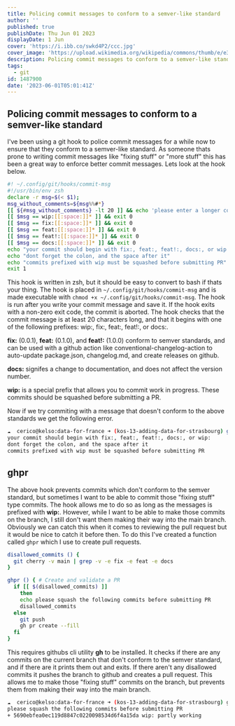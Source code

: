 ```yaml
---
title: Policing commit messages to conform to a semver-like standard
author: ''
published: true
publishDate: Thu Jun 01 2023
displayDate: 1 Jun
cover: 'https://i.ibb.co/swkd4P2/ccc.jpg'
cover_image: 'https://upload.wikimedia.org/wikipedia/commons/thumb/e/e3/Sarajevo_City_Panorama.JPG/2560px-Sarajevo_City_Panorama.JPG'
description: Policing commit messages to conform to a semver-like standard
tags:
  - git
id: 1487900
date: '2023-06-01T05:01:41Z'
---
```


## Policing commit messages to conform to a semver-like standard

I've been using a git hook to police commit messages for a while now to ensure that they conform to a semver-like standard. As someone thats prone to writing commit messages like "fixing stuff" or "more stuff" this has been a great way to enforce better commit messages. Lets look at the hook below.


```bash
#! ~/.config/git/hooks/commit-msg
#!/usr/bin/env zsh
declare -r msg=$(< $1);
msg_without_comments=${msg%%#*}
[[ ${#msg_without_comments} -lt 20 ]] && echo 'please enter a longer commit message' && exit 1
[[ $msg == wip:[[:space:]]* ]] && exit 0
[[ $msg == fix:[[:space:]]* ]] && exit 0
[[ $msg == feat:[[:space:]]* ]] && exit 0
[[ $msg == feat!:[[:space:]]* ]] && exit 0
[[ $msg == docs:[[:space:]]* ]] && exit 0
echo "your commit should begin with fix:, feat:, feat!:, docs:, or wip:"
echo "dont forget the colon, and the space after it"
echo "commits prefixed with wip must be squashed before submitting PR"
exit 1
```

This hook is written in zsh, but it should be easy to convert to bash if thats your thing. The hook is placed in `~/.config/git/hooks/commit-msg` and is made executable with `chmod +x ~/.config/git/hooks/commit-msg`. The hook is run after you write your commit message and save it. If the hook exits with a non-zero exit code, the commit is aborted. The hook checks that the commit message is at least 20 characters long, and that it begins with one of the following prefixes: wip:, fix:, feat:, feat!:, or docs:.

**fix:** (0.0.1), **feat:** (0.1.0), and **feat!:** (1.0.0) conform to semver standards, and can be used with a github action like conventional-changelog-action to auto-update package.json, changelog.md, and create releases on github.

**docs:** signifes a change to documentation, and does not affect the version number.

**wip:** is a special prefix that allows you to commit work in progress. These commits should be squashed before submitting a PR.

Now if we try commiting with a message that doesn't conform to the above standards we get the following error.

```bash
☁  cerico@kelso:data-for-france ➜ (kos-13-adding-data-for-strasbourg) git commit -m "im just fixing stuff"
your commit should begin with fix:, feat:, feat!:, docs:, or wip:
dont forget the colon, and the space after it
commits prefixed with wip must be squashed before submitting PR
```

## ghpr

The above hook prevents commits which don't conform to the semver standard, but sometimes I want to be able to commit those "fixing stuff" type commits. The hook allows me to do so as long as the messages is prefixed with **wip:**. However, while I want to be able to make those commits on the branch, I still don't want them making their way into the main branch. Obviously we can catch this when it comes to reviewing the pull request but it would be nice to catch it before then. To do this I've created a function called `ghpr` which I use to create pull requests.

```bash
disallowed_commits () {
  git cherry -v main | grep -v -e fix -e feat -e docs
}

ghpr () { # Create and validate a PR
  if [[ $(disallowed_commits) ]]
    then
    echo please squash the following commits before submitting PR
    disallowed_commits
  else
    git push
    gh pr create --fill
  fi
}
```

This requires githubs cli utility **gh** to be installed. It checks if there are any commits on the current branch that don't conform to the semver standard, and if there are it prints them out and exits. If there aren't any disallowed commits it pushes the branch to github and creates a pull request. This allows me to make those "fixing stuff" commits on the branch, but prevents them from making their way into the main branch.

```bash
☁  cerico@kelso:data-for-france ➜ (kos-13-adding-data-for-strasbourg) ghpr
please squash the following commits before submitting PR
+ 5690ebfea0ec119d8847c0220098534d6f4a15da wip: partly working
```
